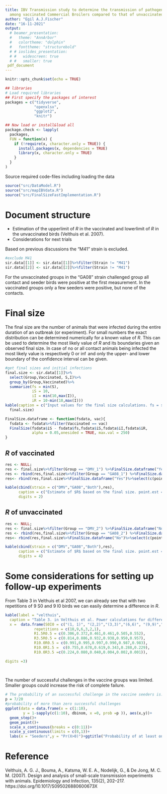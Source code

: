 ```yaml
---
title: IBV Transmission study to determine the transmission of pathogenic IBV (Challenge)
  among vaccinated Commercial Broilers compared to that of unvaccinated birds
author: "Egil A.J.Fischer"
date: "16-11-2021"
output: 
  # beamer_presentation:
  #   theme: "AnnArbor"
  #   colortheme: "dolphin"
  #   fonttheme: "structurebold"
  # # ioslides_presentation:
  # #   widescreen: true
  # #   smaller: true
 pdf_document 
---
```


```r
knitr::opts_chunk$set(echo = TRUE)

## libraries
# Load required libraries
## First specify the packages of interest
packages = c("tidyverse",
             "openxlsx",
             "ggplot2",
             "knitr")

## Now load or install&load all
package.check <- lapply(
  packages,
  FUN = function(x) {
    if (!require(x, character.only = TRUE)) {
      install.packages(x, dependencies = TRUE)
      library(x, character.only = TRUE)
    }
  }
)
```

Source required code-files including loading the data

```r
source("src/DataModel.R")
source("src/mapIBVdata.R")
source("src/FinalSizeFastImplementation.R")

```
# Document structure 

<!-- * Loading, visualization and selection of data -->
* Estimation of the upperlimit of $R$ in the vaccinated and lowerlimit of $R$ in the unvaccinated birds (Velthuis et al. 2007). 
* Considerations for next trials

Based on previous discussions the "M41" strain is excluded. 
```r
#exclude M41
sir.data[[1]] <- sir.data[[1]]%>%filter(Strain != "M41")
sir.data[[2]] <- sir.data[[2]]%>%filter(Strain != "M41")
```


<!-- ## visualize data -->

<!-- ```{r , echo=FALSE} -->
<!-- ggplot(data = sir.data[[1]])+ -->
<!--   geom_path(aes(x = ndpch, y = I/N, colour = Strain, linetype = Vaccinated))+ -->
<!--   labs(x = "dpch",y = "Fraction positive")+ -->
<!--   theme_classic() -->

<!-- # ggplot(data = sir.data[[1]])+ -->
<!-- #   geom_point(aes(x = ndpch, y = C))+ -->
<!-- #   labs(x = "dpch",y = "Cases")+ -->
<!-- #   theme_classic()+facet_grid(Strain~Vaccinated) -->


<!-- ``` -->

For the unvaccinated groups in the "GA08" strain challenged group all contact and seeder birds were positive at the first measurement. 
In the vaccinated groups only a few seeders were positive, but none of the contacts. 


# Final size

The final size are the number of animals that were infected during the entire duration of an outbreak (or experiment). For small numbers the exact distribution can be determined numerically for a known value of $R$. This can be used to determine the most likely value of $R$ and its boundaries given an observed final size. In case of no or all contact animals being infected the most likely value is respectively 0 or $\inf$ and only the upper- and lower boundary of the confidence interval can be given. 

```r

#get final sizes and initial infections
final.size <- sir.data[[1]]%>%
  select(Group,Vaccinated, S,I)%>%
  group_by(Group,Vaccinated)%>%
  summarize(fs = min(S),
            iS = 10,
            iI = min(10,max(I)),
            iR = 10-min(10,max(I)))
kable(caption = c("Input values for the final size calculations. fs = susceptibles end of experiment, iS = contact birds beginning of experiment, iI = challenged birds that excreed during experiment, iR = challenged birds that do not excrete"),
  final.size)

```

```r
FinalSize.dataframe <- function(fsdata, vac){
  fsdata <- fsdata%>%filter(Vaccinated == vac)
  FinalSize(fsdata$iS - fsdata$fs,fsdata$iS,fsdata$iI,fsdata$iR, 
            alpha = 0.05,onesided = TRUE, max.val = 250)
}
```

## $R$ of vaccinated

```r
res <- NULL;
res <- final.size%>%filter(Group == "DMV_1") %>%FinalSize.dataframe("Yes")%>%select(c(point.est,ci.ul,pval.above1))
res <- rbind(res,final.size%>%filter(Group == "GA08_1") %>%FinalSize.dataframe("Yes")%>%select(c(point.est,ci.ul,pval.above1)))
res<- rbind(res,final.size%>%FinalSize.dataframe("Yes")%>%select(c(point.est,ci.ul,pval.above1)))

kable(cbind(strain = c("DMV","GA08","Both"),res),
      caption = c("Estimate of $R$ based on the final size. point.est = best value, ci.ul = upper limit, pval.above1 = probability $R$ is above 1"),
      digits = 2)
```

## $R$ of unvaccinated
```r

res <- NULL;
res <- final.size%>%filter(Group == "DMV_2") %>%FinalSize.dataframe("No")%>%select(c(point.est,ci.ll,pval.below1))
res <- rbind(res,final.size%>%filter(Group == "GA08_2") %>%FinalSize.dataframe("No")%>%select(c(point.est,ci.ll,pval.below1)))
res<- rbind(res,final.size%>%FinalSize.dataframe("No")%>%select(c(point.est,ci.ll,pval.below1)))

kable(cbind(strain = c("DMV","GA08","Both"),res),
      caption = c("Estimate of $R$ based on the final size. point.est = best value, ci.ul = lower limit, pval.below1 = probability $R$ is below 1"),
      digits = 4)

```
<!-- # Assume all seeders in unvaccinated to be infectious at first moment -->
<!-- ```{r} -->
<!-- glmdat <- sir.data[[1]]%>%filter(S>0&I>0) -->
<!-- fit <- glm(cbind(C,S-C)~Vaccinated,offset =-log(I/N),family = binomial(link = "cloglog"),data = glmdat) -->
<!-- summary(fit) -->
<!-- signif(exp(cumsum(fit$coefficients)),3) -->

<!-- fit <- glm(C~Vaccinated,offset =-log(I/N),family = poisson(link = "log"),data = glmdat) -->
<!-- summary(fit) -->
<!-- signif(exp(cumsum(fit$coefficients)),3) -->
<!-- # no sound estimation we redo the estimation and now we assume that the infectious birds were actually infected at dpch = 1 -->
<!-- adapt.sir.data <- sir.data[[1]] -->
<!-- addfirstday <- adapt.sir.data%>%filter(ndpch ==1) -->
<!-- addfirstday$dpch<-"1.dpch" -->
<!-- addfirstday <- addfirstday%>%group_by(Group)%>%mutate(I = min(I,10), -->
<!--                                                       S = 10, -->
<!--                                                       C = 0) -->
<!-- addfirstday$C <- (adapt.sir.data%>%filter(ndpch ==1))$I-addfirstday$I -->
<!-- addfirstday<- data.frame(addfirstday) -->
<!-- adapt.sir.data <- rbind(addfirstday, adapt.sir.data) -->

<!-- #fit the model -->
<!-- glmdat <- adapt.sir.data%>%filter(S>0&I>0) -->

<!-- fit <- glm(cbind(C,S-C)~Vaccinated,offset =-log(I/N),family = binomial(link = "cloglog"),data = glmdat) -->
<!-- summary(fit) -->
<!-- signif(exp(cumsum(fit$coefficients)),3) -->

<!-- fit <- glm(C~Vaccinated,offset =-log(I/N),family = poisson(link = "log"),data = glmdat) -->
<!-- summary(fit) -->
<!-- signif(exp(cumsum(fit$coefficients)),3) -->

<!-- ``` -->


# Some considerations for setting up follow-up experiments

From Table 3 in Velthuis et al 2007, we can already see that with two repetitions of 9 S0 and 9 I0 birds we can easily determine a difference in $R$. 

```r
kable(label = "velthuis",
  caption = "Table 3. in Velthuis et al. Power calculations for different experimental designs to find a difference in transmission between two treatment groups. Velthuis et al 2007",
  x =  data.frame(S0I0 = c("(1, 1)", "(2,2)","(3,3)","(6,6)", "(9,9)","(18,18)"),
             repetitions = c(18,9,6,3,2,1),
             R1.5R0.5 = c(0.306,0.372,0.461,0.461,0.505,0.552),
             R3.5R0.5 = c(0.814,0.886,0.932,0.938,0.950,0.957),
             R10.0R0.5 = c(0.991,0.995,0.997,0.990,0.987,0.983),
             R10.0R1.5 =  c(0.755,0.678,0.619,0.343,0.288,0.229),
             R10.0R3.5 =c(0.224,0.080,0.040,0.004,0.002,0.001)),

digits =3)
             
 
```

The number of successful challenges in the vaccine groups was limited. Smaller groups could increase the risk of complete failure. 

```r
# The probability of an successful challenge in the vaccine seeders is:
p = 7/20
#probability of more than zero successful challenges
ggplot(data = data.frame(x = c(1:10),
        y = 1-sapply(c(1:10), dbinom, x =0, prob =p )), aes(x,y))+
  geom_step()+
  geom_point()+
  scale_x_continuous(breaks = c(0:11))+
  scale_y_continuous(limits = c(0,1))+
  labs(x = "Seeders",y = "Pr(X>0)")+ggtitle("Probability of at least one positive challenged bird")

```

# Reference

Velthuis, A. G. J., Bouma, A., Katsma, W. E. A., Nodelijk, G., & De Jong, M. C. M. (2007). Design and analysis of small-scale transmission experiments with animals. Epidemiology and Infection, 135(2), 202–217. https://doi.org/10.1017/S095026880600673X